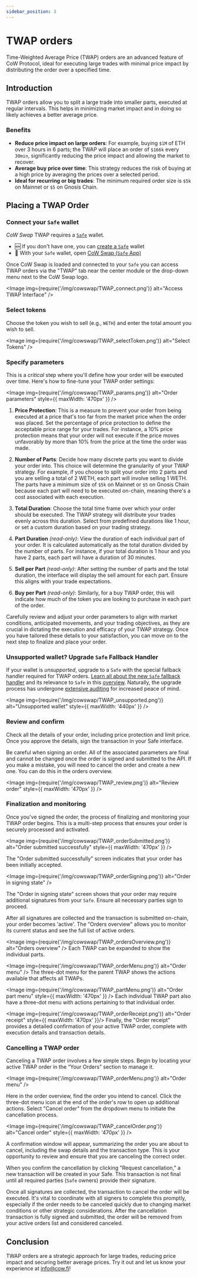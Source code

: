 ```yaml
---
sidebar_position: 3
---
```



# TWAP orders

Time-Weighted Average Price (TWAP) orders are an advanced feature of CoW Protocol, ideal for executing large trades with minimal price impact by distributing the order over a specified time.

## Introduction

TWAP orders allow you to split a large trade into smaller parts, executed at regular intervals.
This helps in minimizing market impact and in doing so likely achieves a better average price.

### Benefits

- **Reduce price impact on large orders**: For example, buying `$1M` of ETH over 3 hours in 6 parts; the TWAP will place an order of `$166k` every `30min`, significantly reducing the price impact and allowing the market to recover.
- **Average buy price over time**: This strategy reduces the risk of buying at a high price by averaging the prices over a selected period.
- **Ideal for recurring or big trades**: The minimum required order size is `$5k` on Mainnet or `$5` on Gnosis Chain.

## Placing a TWAP Order

### Connect your `Safe` wallet

_CoW Swap_ TWAP requires a [`Safe`](https://safe.global) wallet.

* 🆕 If you don't have one, you can [create a `Safe`](https://app.safe.global/welcome) wallet
* 🔌 With your `Safe` wallet, open [CoW Swap (`Safe` App)](https://app.safe.global/share/safe-app?appUrl=https%3A%2F%2Fswap.cow.fi&chain=eth)

Once CoW Swap is loaded and connected to your `Safe` you can access TWAP orders via the "TWAP" tab near the center module or the drop-down menu next to the CoW Swap logo.

<Image img={require('/img/cowswap/TWAP_connect.png')} alt="Access TWAP Interface" />

### Select tokens

Choose the token you wish to sell (e.g., `WETH`) and enter the total amount you wish to sell.

<Image img={require('/img/cowswap/TWAP_selectToken.png')} alt="Select Tokens" />

### Specify parameters

This is a _critical_ step where you'll define how your order will be executed over time. Here's how to fine-tune your TWAP order settings:

<Image img={require('/img/cowswap/TWAP_params.png')} alt="Order parameters" style={{ maxWidth: '470px' }} />

1. **Price Protection**: This is a measure to prevent your order from being executed at a price that's too far from the market price when the order was placed. Set the percentage of price protection to define the acceptable price range for your trades. For instance, a 10% price protection means that your order will not execute if the price moves unfavorably by more than 10% from the price at the time the order was made.

2. **Number of Parts**: Decide how many discrete parts you want to divide your order into. This choice will determine the granularity of your TWAP strategy. For example, if you choose to split your order into 2 parts and you are selling a total of 2 WETH, each part will involve selling 1 WETH. The parts have a minimum size of `$5k` on Mainnet or `$5` on Gnosis Chain because each part will need to be executed on-chain, meaning there's a cost associated with each execution.

3. **Total Duration**: Choose the total time frame over which your order should be executed. The TWAP strategy will distribute your trades evenly across this duration. Select from predefined durations like 1 hour, or set a custom duration based on your trading strategy.

4. **Part Duration** _(read-only)_: View the duration of each individual part of your order. It is calculated automatically as the total duration divided by the number of parts. For instance, if your total duration is 1 hour and you have 2 parts, each part will have a duration of 30 minutes.

5. **Sell per Part** _(read-only)_: After setting the number of parts and the total duration, the interface will display the sell amount for each part. Ensure this aligns with your trade expectations.

6. **Buy per Part** _(read-only)_: Similarly, for a buy TWAP order, this will indicate how much of the token you are looking to purchase in each part of the order.

Carefully review and adjust your order parameters to align with market conditions, anticipated movements, and your trading objectives, as they are crucial in dictating the execution and efficacy of your TWAP strategy. Once you have tailored these details to your satisfaction, you can move on to the next step to finalize and place your order.

### Unsupported wallet? Upgrade `Safe` Fallback Handler

If your wallet is _unsupported_, upgrade to a `Safe` with the special fallback handler required for TWAP orders. [Learn all about the new `Safe` fallback handler](https://blog.cow.fi/all-you-need-to-know-about-cow-swaps-new-safe-fallback-handler-8ef0439925d1) and its relevance to `Safe` in this [overview](https://help.safe.global/en/articles/40838-what-is-a-fallback-handler-and-how-does-it-relate-to-safe). Naturally, the upgrade process has undergone [extensive auditing](https://github.com/cowprotocol/composable-cow/tree/ab3addad9bc05acdbf5fb040eb5c336209b58e31/audits) for increased peace of mind.

<Image img={require('/img/cowswap/TWAP_unsupported.png')} alt="Unsupported wallet" style={{ maxWidth: '440px' }} />

### Review and confirm

Check all the details of your order, including price protection and limit price. Once you approve the details, sign the transaction in your Safe interface.

<TokenApprovalWarning spender="TWAPContract" />

Be careful when signing an order. All of the associated parameters are final and cannot be changed once the order is signed and submitted to the API. If you make a mistake, you will need to cancel the order and create a new one. You can do this in the orders overview.

<Image img={require('/img/cowswap/TWAP_review.png')} alt="Review order" style={{ maxWidth: '470px' }} />

### Finalization and monitoring

Once you've signed the order, the process of finalizing and monitoring your TWAP order begins. This is a multi-step process that ensures your order is securely processed and activated.

<Image img={require('/img/cowswap/TWAP_orderSubmitted.png')} alt="Order submitted successfully" style={{ maxWidth: '470px' }} />

The "Order submitted successfully" screen indicates that your order has been initially accepted.
<br />

<Image img={require('/img/cowswap/TWAP_orderSigning.png')} alt="Order in signing state" />

The "Order in signing state" screen shows that your order may require additional signatures from your `Safe`. Ensure all necessary parties sign to proceed.
<br />

After all signatures are collected and the transaction is submitted on-chain, your order becomes 'active'. The "Orders overview" allows you to monitor its current status and see the full list of active orders.
<br />

<Image img={require('/img/cowswap/TWAP_ordersOverview.png')} alt="Orders overview" />
Each TWAP can be expanded to show the individual parts.

<Image img={require('/img/cowswap/TWAP_orderMenu.png')} alt="Order menu" />
The three-dot menu for the parent TWAP shows the actions available that affects all TWAPs.

<Image img={require('/img/cowswap/TWAP_partMenu.png')} alt="Order part menu" style={{ maxWidth: '470px' }} />
Each individual TWAP part also have a three-dot menu with actions pertaining to that individual order.

<Image img={require('/img/cowswap/TWAP_orderReceipt.png')} alt="Order receipt"  style={{ maxWidth: '470px' }}/>
Finally, the "Order receipt" provides a detailed confirmation of your active TWAP order, complete with execution details and transaction details.

### Cancelling a TWAP order

Canceling a TWAP order involves a few simple steps. Begin by locating your active TWAP order in the “Your Orders” section to manage it.

<Image img={require('/img/cowswap/TWAP_orderMenu.png')} alt="Order menu" />

Here in the order overview, find the order you intend to cancel. Click the three-dot menu icon at the end of the order's row to open up additional actions. Select "Cancel order" from the dropdown menu to initiate the cancellation process.

<Image img={require('/img/cowswap/TWAP_cancelOrder.png')} alt="Cancel order" style={{ maxWidth: '470px' }} />

A confirmation window will appear, summarizing the order you are about to cancel, including the swap details and the transaction type. This is your opportunity to review and ensure that you are canceling the correct order.

When you confirm the cancellation by clicking "Request cancellation," a new transaction will be created in your Safe. This transaction is not final until all required parties (`Safe` owners) provide their signature.

Once all signatures are collected, the transaction to cancel the order will be executed. It's vital to coordinate with all signers to complete this promptly, especially if the order needs to be canceled quickly due to changing market conditions or other strategic considerations. After the cancellation transaction is fully signed and submitted, the order will be removed from your active orders list and considered canceled.

## Conclusion

TWAP orders are a strategic approach for large trades, reducing price impact and securing better average prices. Try it out and let us know your experience at [info@cow.fi](mailto:info@cow.fi)!
